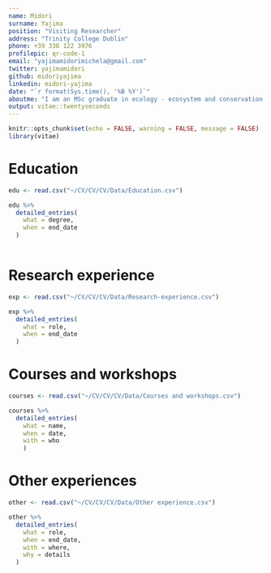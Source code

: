 ```yaml
---
name: Midori
surname: Yajima
position: "Visiting Researcher"
address: "Trinity College Dublin"
phone: +39 338 122 3976
profilepic: qr-code-1
email: "yajimamidorimichela@gmail.com"
twitter: yajimamidori
github: midoriyajima
linkedin: midori-yajima
date: "`r format(Sys.time(), '%B %Y')`"
aboutme: "I am an MSc graduate in ecology - ecosystem and conservation biology with a BSc in biological sciences and a keen interest in exploring how human and environmental systems intersect. For more detailed information, please find my full CV by scanning the QR code."
output: vitae::twentyseconds
---
```


```r
knitr::opts_chunk$set(echo = FALSE, warning = FALSE, message = FALSE)
library(vitae)
```


# Education


```r
edu <- read.csv("~/CV/CV/CV/Data/Education.csv")

edu %>% 
  detailed_entries(
    what = degree,
    when = end_date 
  )
                 
```

# Research experience

```r
exp <- read.csv("~/CV/CV/CV/Data/Research-experience.csv")

exp %>% 
  detailed_entries(
    what = role,
    when = end_date
  )

```
# Courses and workshops

```r
courses <- read.csv("~/CV/CV/CV/Data/Courses and workshops.csv")

courses %>% 
  detailed_entries(
    what = name,
    when = date,
    with = who
    )

```

# Other experiences
```r
other <- read.csv("~/CV/CV/CV/Data/Other experience.csv")

other %>% 
  detailed_entries(
    what = role, 
    when = end_date,
    with = where,
    why = details
  )

```
